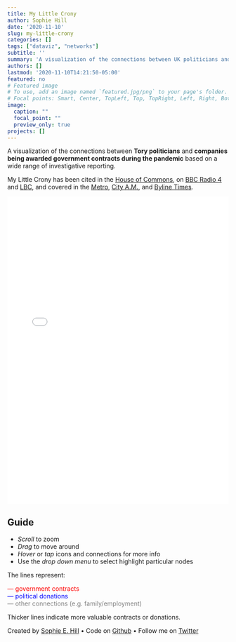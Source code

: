 ```yaml
---
title: My Little Crony
author: Sophie Hill
date: '2020-11-10'
slug: my-little-crony
categories: []
tags: ["dataviz", "networks"]
subtitle: ''
summary: 'A visualization of the connections between UK politicians and companies being awarded government contracts during the pandemic'
authors: []
lastmod: '2020-11-10T14:21:50-05:00'
featured: no
# Featured image
# To use, add an image named `featured.jpg/png` to your page's folder.
# Focal points: Smart, Center, TopLeft, Top, TopRight, Left, Right, BottomLeft, Bottom, BottomRight.
image: 
  caption: ""
  focal_point: ""
  preview_only: true
projects: []
---
```


A visualization of the connections between **Tory politicians** and **companies being awarded government contracts during the pandemic** based on a wide range of investigative reporting.


My Little Crony has been cited in the [House of Commons](https://hansard.parliament.uk/Commons/2020-11-12/debates/D99D4A22-85F6-4297-8FF6-87EDCF67647D/BusinessOfTheHouse?highlight=little%20crony#contribution-FA294117-62BF-4B93-BDBA-86274981214D), on [BBC Radio 4](https://www.bbc.co.uk/sounds/play/m000pdqs) and [LBC](https://www.globalplayer.com/catchup/lbc/uk/46vyD81/
), and covered in the [Metro](https://metro.co.uk/2020/11/13/my-little-crony-map-shows-deals-between-government-mps-and-tory-donors-13587900/#metro-comments-container), [City A.M.](https://www.cityam.com/labour-calls-for-probe-into-covid-deals-between-government-and-tory-donors/), and [Byline Times](https://bylinetimes.com/2020/11/13/what-i-learnt-about-the-great-procurement-scandal-building-my-little-crony/).

<p align="center"><iframe style="border: 0; width:100%; height:700px; overflow:hidden;" src="/files/crony.html" title="My Little Crony"></iframe></p>

    
## Guide
- *Scroll* to zoom
- *Drag* to move around
- *Hover* or *tap* icons and connections for more info
- Use the *drop down menu* to select highlight particular nodes


The lines represent:

<span style="color: red;"> &horbar; government contracts</span> \
<span style="color: blue;">&horbar; political donations</span> \
<span style="color: grey;">&horbar; other connections (e.g. family/employment)</span> 

   
Thicker lines indicate more valuable contracts or donations.

Created by [Sophie E. Hill](https://sophie-e-hill.com/) &bull;
Code on [Github](https://github.com/sophieehill/my-little-crony) &bull;
Follow me on [Twitter](https://twitter.com/sophie_e_hill) 
        



